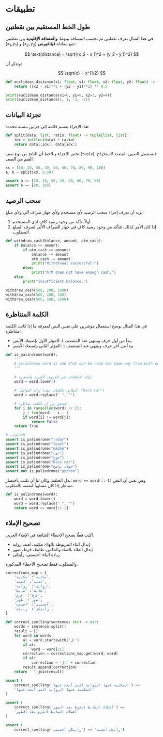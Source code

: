 # تطبيقات {.unnumbered}

## طول الخط المستقيم بين نقطتين

في هذا المثال نعرف نقطتين ثم نحسب المسافة بينهما. **والمسافة الإقليدية** بين نقطتين $(x_1, y_1)$ و $(x_2, y_2)$ تتبع معادلة **فيثاغورس**:

$$
\text{distance} = \sqrt{(x_2 - x_1)^2 + (y_2 - y_1)^2}
$$

وتذكر أن:

$$
\sqrt{x} = x^{1/2}
$$


```python
def euclidean_distance(x1: float, y1: float, x2: float, y2: float) -> float:
    return ((x2 - x1)**2 + (y2 - y1)**2) ** 0.5

print(euclidean_distance(x1=0, y1=0, x2=3, y2=4))
print(euclidean_distance(1, 1, -2, -2))
```

## تجزئة البيانات

هذا الإجراء يقسم قائمة إلى جزئين بنسبة محددة:

```python
def split(data: list, ratio: float) -> tuple[list, list]:
    idx = int(len(data) * ratio)
    return data[:idx], data[idx:]
```

نختبر الإجراء ونلاحظ أن الناتج من نوع صف (`tuple`). فنستعمل التعيين المتعدد لاستخراج القيم من الصف:

```python
xs = [10, 20, 30, 40, 50, 60, 70, 80, 90, 100]
a, b = split(xs, 0.80)

assert a == [10, 20, 30, 40, 50, 60, 70, 80]
assert b == [90, 100]
```


## سحب الرصيد

نريد أن نعرف إجراء سحب الرصيد لأي مستخدم ولأي جهاز صراف آلي ولأي مبلغ:

1. أولاً، تأكد من وجود رصيد كافٍ لدى المستخدم.
2. إذا كان الأمر كذلك، فتأكد من وجود رصيد كافٍ في جهاز الصراف الآلي لصرف المبلغ المطلوب.

```python
def withdraw_cash(balance, amount, atm_cash):
    if balance >= amount:
        if atm_cash >= amount:
            balance -= amount
            atm_cash -= amount
            print("Withdrawal successful!")
        else:
            print("ATM does not have enough cash.")
    else:
        print("Insufficient balance.")

withdraw_cash(500, 200, 1000)
withdraw_cash(500, 200, 100)
withdraw_cash(500, 600, 1000)
```

## الكلمة المتناظرة

في هذا المثال نوضح استعمال مؤشرين على نفس النص لمعرفة ما إذا كانت الكلمة متناظرة:

- المؤئر الأول بإصبعك الأيمن: `i` يبدأ من أول حرف وينتهي عند المنتصف
- المؤئر الثاني بإصبعك الأيسر: `j` يبدأ من آخر حرف وينتهي عند المنتصف

```python
def is_palindrome(word):
    """
    A palindrome word is one that can be read the same way from both ends.
    """

    # إزالة الاختلافات في الحروف الكبيرة والصغيرة
    word = word.lower()
    
    # إزالة الفواصل (لتطابق الكلمات مثل: "Race car")
    word = word.replace(" ", "")

    # التحقق من أن الكلمة متناظرة
    for i in range(len(word) // 2):
        j = len(word) - i - 1
        if word[i] != word[j]:
            return False
    return True

# الاختبارات
assert is_palindrome("radar")
assert is_palindrome("level") 
assert is_palindrome("madam")
assert is_palindrome("توت")
assert is_palindrome("خوخ")
assert is_palindrome("Race car")
assert is_palindrome("حصان ناصح")
assert not is_palindrome("python")
```

بدل الحلقة، وكان لنا أن نكتب باختصار: `word == word[::-1]` وهي تعني أن النص متناظر إذا كان مساوياً لنفسه بالمقلوب.

```python
def is_palindrome(word):
    word = word.lower()
    word = word.replace(" ", "")
    return word == word[::-1]
```


## تصحيح الإملاء

اكتب فعلًا يصحح الإخطاء الشائعة في الإملاء العربي.

- إبدال التاء المربوطة بالهاء: مكتبه، لعبه، روايه
- إبدال الظاء بالضاد والعكس: ظابط، قرظ، ضهر
- زيادة الياء: أحسنتي، رأيتكي

والمطلوب فقط تصحيح الأخطاء المذكورة.

```python
corrections_map = {
    'مكتبه': 'مكتبة',
    'لعبه': 'لعبة',
    'روايه': 'رواية',
    'ظابط': 'ضابط',
    'قرظ': 'قرض',
    'ضهر': 'ظهر',
    'أحسنتي': 'أحسنت',
    'رأيتكي': 'رأيتك',
}

def correct_spelling(sentence: str) -> str:
    words = sentence.split()
    result = []
    for word in words:
        al = word.startswith('ال')
        if al:
            word = word[2:]
        correction = corrections_map.get(word, word)
        if al:
            correction = 'ال' + correction
        result.append(correction)
    return ' '.join(result)
```

```python
assert (
    correct_spelling('المكتبه فيها الروايه التي أبحث عنها') ==
    'المكتبة فيها الرواية التي أبحث عنها'
)

assert (
    correct_spelling('أعطاك الظابط القرظ بعد الضهر') ==
    'أعطاك الضابط القرض بعد الظهر'
)

assert (
    correct_spelling('رأيتكي أحسنتي') == 'رأيتك أحسنت')
```
